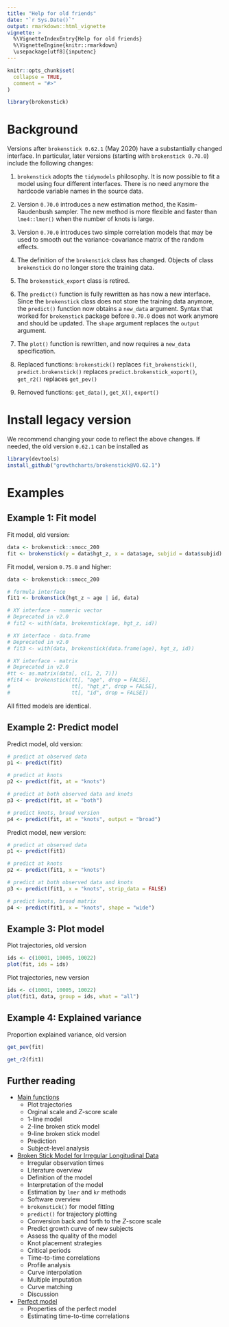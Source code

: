 ```yaml
---
title: "Help for old friends"
date: "`r Sys.Date()`"
output: rmarkdown::html_vignette
vignette: >
  %\VignetteIndexEntry{Help for old friends}
  %\VignetteEngine{knitr::rmarkdown}
  \usepackage[utf8]{inputenc}
---
```



```r
knitr::opts_chunk$set(
  collapse = TRUE,
  comment = "#>"
)
```

```r
library(brokenstick)
```

# Background

Versions after `brokenstick 0.62.1` (May 2020) have a substantially changed interface. In particular, later versions (starting with `brokenstick 0.70.0`) include the following changes: 

1. `brokenstick` adopts the `tidymodels` philosophy. It is now possible to fit a model using four different interfaces. There is no need anymore the hardcode variable names in the source data.

2. Version `0.70.0` introduces a new estimation method, the Kasim-Raudenbush sampler. The new method is more flexible and faster than `lme4::lmer()` when the number of knots is large.

3. Version `0.70.0` introduces two simple correlation models that may be used to smooth out the variance-covariance matrix of the random effects.

4. The definition of the `brokenstick` class has changed. Objects of class `brokenstick` do no longer store the training data. 

5. The `brokenstick_export` class is retired.

6. The `predict()` function is fully rewritten as has now a new interface. Since the `brokenstick` class does not store the training data anymore, the `predict()` function now obtains a `new_data` argument. Syntax that worked for `brokenstick` package before `0.70.0` does not work anymore and should be updated. The `shape` argument replaces the `output` argument.

7. The `plot()` function is rewritten, and now requires a `new_data` specification.

8. Replaced functions: `brokenstick()` replaces `fit_brokenstick()`, `predict.brokenstick()` replaces `predict.brokenstick_export()`, `get_r2()` replaces `get_pev()`

9. Removed functions: `get_data()`, `get_X()`, `export()`

# Install legacy version

We recommend changing your code to reflect the above changes. If needed, the old version `0.62.1` can be installed as

```r
library(devtools)
install_github("growthcharts/brokenstick@V0.62.1")
```

# Examples

## Example 1: Fit model

Fit model, old version:

```r
data <- brokenstick::smocc_200
fit <- brokenstick(y = data$hgt_z, x = data$age, subjid = data$subjid)
```

Fit model, version `0.75.0` and higher:

```r
data <- brokenstick::smocc_200

# formula interface
fit1 <- brokenstick(hgt_z ~ age | id, data)

# XY interface - numeric vector
# Deprecated in v2.0
# fit2 <- with(data, brokenstick(age, hgt_z, id))

# XY interface - data.frame
# Deprecated in v2.0
# fit3 <- with(data, brokenstick(data.frame(age), hgt_z, id))

# XY interface - matrix
# Deprecated in v2.0
#tt <- as.matrix(data[, c(1, 2, 7)])
#fit4 <- brokenstick(tt[, "age", drop = FALSE],
#                    tt[, "hgt_z", drop = FALSE],
#                    tt[, "id", drop = FALSE])
```

All fitted models are identical.

## Example 2: Predict model

Predict model, old version:

```r
# predict at observed data
p1 <- predict(fit)

# predict at knots
p2 <- predict(fit, at = "knots")

# predict at both observed data and knots
p3 <- predict(fit, at = "both")

# predict knots, broad version
p4 <- predict(fit, at = "knots", output = "broad")
```


Predict model, new version:

```r
# predict at observed data
p1 <- predict(fit1)

# predict at knots
p2 <- predict(fit1, x = "knots")

# predict at both observed data and knots
p3 <- predict(fit1, x = "knots", strip_data = FALSE)

# predict knots, broad matrix
p4 <- predict(fit1, x = "knots", shape = "wide")
```


## Example 3: Plot model

Plot trajectories, old version 

```r
ids <- c(10001, 10005, 10022)
plot(fit, ids = ids)
```

Plot trajectories, new version 

```r
ids <- c(10001, 10005, 10022)
plot(fit1, data, group = ids, what = "all")
```

## Example 4: Explained variance

Proportion explained variance, old version

```r
get_pev(fit)
```


```r
get_r2(fit1)
```


## Further reading

* [Main functions](mainfunctions.html)
    + Plot trajectories
    + Orginal scale and $Z$-score scale
    + 1-line model
    + 2-line broken stick model
    + 9-line broken stick model
    + Prediction
    + Subject-level analysis

* [Broken Stick Model for Irregular Longitudinal Data](brokenstick-article.html)
    + Irregular observation times
    + Literature overview
    + Definition of the model
    + Interpretation of the model
    + Estimation by `lmer` and `kr` methods
    + Software overview
    + `brokenstick()` for model fitting
    + `predict()` for trajectory plotting
    + Conversion back and forth to the $Z$-score scale
    + Predict growth curve of new subjects
    + Assess the quality of the model
    + Knot placement strategies
    + Critical periods
    + Time-to-time correlations
    + Profile analysis
    + Curve interpolation
    + Multiple imputation
    + Curve matching
    + Discussion

* [Perfect model](perfectmodel.html)
    + Properties of the perfect model
    + Estimating time-to-time correlations
